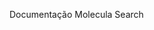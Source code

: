 

<Meta title="Molecules/Search" component={Search} />

Documentação Molecula Search

<Preview>
  <Story name="default">
    <Search />
  </Story>
</Preview>

<!-- > Exemplo do componente sem nenhuma propriedade

<br/>

### Propriedades

<Props of={Button} />

<br/><br/>

## Button with icon

<Preview>
  <Story name="button icon">
    <Button>
      <SearchIcon />
    </Button>
  </Story>
</Preview>

> O componente Button aceita receber icones no corpo do componente.

<br/>

## Button colors

<Preview>
  <Story name="button colors">
    <Button color="#5c5c5c" bgColor="#ccc" size='large' >
      Text Color and button color
    </Button>
  </Story>
</Preview>

> O componente Button aceita receber valores para alterar a cor do texto e a cor de fundo do botão.>

<br/>

## Button size

<Preview>
  <Story name="button size">
    <>
      <Button size='small'>small</Button>
      <br/><br/>
      <Button size='normal'>normal</Button>
      <br/><br/>
      <Button size='large'>large</Button>
    </>f
  </Story>
</Preview>

> O componente Button comporta 3 tamanhos diferentes que são setados atravez
> da propriedade size.
> Os valores disponiveis são `small`, `normal` e `large`.

<br/>

## Button loader

<Preview>
  <Story name="button disabled">
    <Button disabled={true} >
      Button
    </Button>
  </Story>
</Preview>

<br/>

### Playground

<Story name="knobs" parameters={{ decorators: [withKnobs] }}>
  <Button
    size={text('size')}
    color={text('color')}
    bgColor={text('bgColor')}
    disabled={boolean('disabled')}
  >Playground</Button>
</Story> -->
